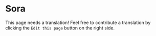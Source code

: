 # Sora

This page needs a translation! Feel free to contribute a translation by clicking the `Edit this page` button on the right side.